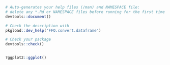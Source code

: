 ```r
# Auto-generates your help files (/man) and NAMESPACE file:
# delete any *.Rd or NAMESPACE files before running for the first time
devtools::document()

# Check the description with 
pkgload::dev_help('FFQ.convert.dataframe')

# Check your package
devtools::check()


?ggplot2::ggplot()
```

